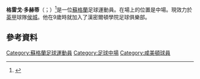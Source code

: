 {{noteTA
|G1=Football
|G2=FAcup
|1=zh-hans:格雷戈;zh-hk:基格;zh-tw:格雷戈;
|2=zh-hans:多赫蒂;zh-hk:杜卓迪;zh-tw:多赫蒂;
}}

{{Infobox football biography
|name           = 格雷戈·多赫蒂<br>Greg Docherty
|image          = 
|image_size     =
|caption        = 
|fullname       = 
|birth_date     = {{birth date and age|1996|9|10|df=y}}
|birth_place    = [[蘇格蘭|蘇格蘭]]沐蓋
|height         = 
|position       = [[中場|中場]]
|currentclub    = [[赫尔城足球俱乐部|侯城]]
|clubnumber     = 33
|youthyears1    = 2005–2012
|youthclubs1    = Hamilton Academical
|years1         = 2012–2018
|clubs1         = [[咸美顿学院足球俱乐部|咸美頓]]
|caps1          = 94
|goals1         = 6
|years2         = 2018–2020
|clubs2         = [[流浪者足球俱乐部|格拉斯哥流浪]]
|caps2          = 11
|goals2         = 0
|years3         = 2018–2019
|clubs3         = → [[谢斯伯利足球俱乐部|梳士貝利]] (loan)
|caps3          = 41
|goals3         = 7
|years4         = 2020
|clubs4         = → [[希伯尼安足球俱乐部|喜伯年]] (loan)
|caps4          = 6
|goals4         = 1
|years5         = 2020–
|clubs5         = [[赫尔城足球俱乐部|侯城]]
|caps5          = 0
|goals5         = 0
<!--Only domestic league appearances and goals are used in this infobox.-->
|nationalyears1 = 2012
|nationalteam1  = 蘇格蘭U17
|nationalcaps1  = 2
|nationalgoals1 = 0
|nationalyears2 = 2016–2018
|nationalteam2  = [[蘇格蘭21歲以下足球代表隊|蘇格蘭U21]]
|nationalcaps2  = 4
|nationalgoals2 = 0
|club-update    = 21:39, 20 August 2020 (UTC)
|ntupdate       = 23 March 2018
}}

'''格雷戈·多赫蒂'''（{{lang-en|Greg Docherty}}；{{bd|1996年|9月10日}}）<ref>{{cite web|url=http://acciesfc.co.uk/index.php?view=article&catid=44:news&id=2327:squad-numbers&format=pdf|title=Squad Numbers|date=9 September 2013|accessdate=7 December 2012|publisher=Hamilton Academical F.C.|deadurl=yes|archiveurl=https://web.archive.org/web/20131211144016/http://acciesfc.co.uk/index.php?view=article&catid=44:news&id=2327:squad-numbers&format=pdf|archivedate=2013年12月11日}}</ref>是一位[[蘇格蘭|蘇格蘭]]足球運動員。在場上的位置是中場。現效力於[[英甲|英甲]]球隊[[赫尔城足球俱乐部|侯城]]。他在9歲時就加入了漢密爾頓學院足球俱樂部。

==參考資料==
{{Reflist}}

{{侯城球員名單}}

{{DEFAULTSORT:Docherty, Greg}}
[[Category:蘇格蘭足球運動員|Category:蘇格蘭足球運動員]]
[[Category:足球中場|Category:足球中場]]
[[Category:咸美頓球員|Category:咸美頓球員]]